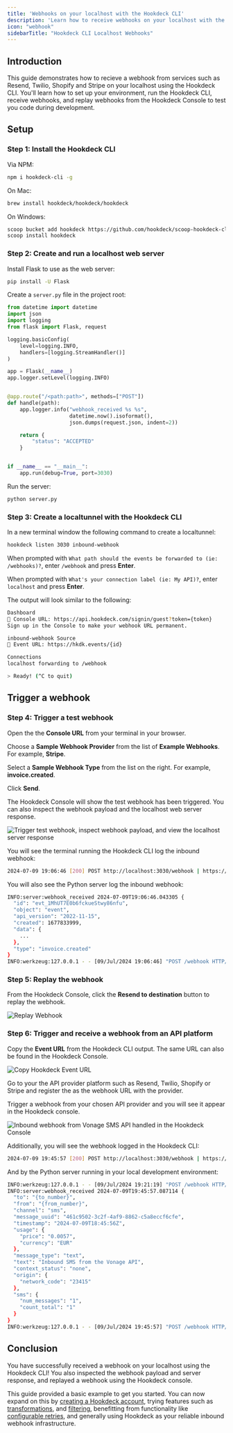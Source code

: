 ```yaml
---
title: 'Webhooks on your localhost with the Hookdeck CLI'
description: 'Learn how to receive webhooks on your localhost with the Hookdeck CLI'
icon: "webhook"
sidebarTitle: "Hookdeck CLI Localhost Webhooks"
---
```


## Introduction

This guide demonstrates how to recieve a webhook from services such as Resend, Twilio, Shopify and Stripe on your localhost using the Hookdeck CLI. You'll learn how to set up your environment, run the Hookdeck CLI, receive webhooks, and replay webhooks from the Hookdeck Console to test you code during development.

## Setup

### Step 1: Install the Hookdeck CLI

Via NPM:

```sh
npm i hookdeck-cli -g
```

On Mac:

```sh
brew install hookdeck/hookdeck/hookdeck
```

On Windows:

```sh
scoop bucket add hookdeck https://github.com/hookdeck/scoop-hookdeck-cli.git
scoop install hookdeck
```

### Step 2: Create and run a localhost web server

Install Flask to use as the web server:

```sh
pip install -U Flask
```

Create a `server.py` file in the project root:

```python
from datetime import datetime
import json
import logging
from flask import Flask, request

logging.basicConfig(
    level=logging.INFO,
    handlers=[logging.StreamHandler()]
)

app = Flask(__name__)
app.logger.setLevel(logging.INFO)


@app.route("/<path:path>", methods=["POST"])
def handle(path):
    app.logger.info("webhook_received %s %s",
                    datetime.now().isoformat(),
                    json.dumps(request.json, indent=2))

    return {
        "status": "ACCEPTED"
    }


if __name__ == "__main__":
    app.run(debug=True, port=3030)
```

Run the server:

```sh
python server.py
```

### Step 3: Create a localtunnel with the Hookdeck CLI

In a new terminal window the following command to create a localtunnel:

```sh
hookdeck listen 3030 inbound-webhook
```

When prompted with `What path should the events be forwarded to (ie: /webhooks)?`, enter `/webhook` and press **Enter**.

When prompted with `What's your connection label (ie: My API)?`, enter `localhost` and press **Enter**.

The output will look similar to the following:

```sh
Dashboard
👤 Console URL: https://api.hookdeck.com/signin/guest?token={token}
Sign up in the Console to make your webhook URL permanent.

inbound-webhook Source
🔌 Event URL: https://hkdk.events/{id}

Connections
localhost forwarding to /webhook

> Ready! (^C to quit)
```

## Trigger a webhook

### Step 4: Trigger a test webhook

Open the the **Console URL** from your terminal in your browser.

Choose a **Sample Webhook Provider** from the list of **Example Webhooks**. For example, **Stripe**.

Select a **Sample Webhook Type** from the list on the right. For example, **invoice.created**.

Click **Send**.

The Hookdeck Console will show the test webhook has been triggered. You can also inspect the webhook payload and the localhost web server response.

![Trigger test webhook, inspect webhook payload, and view the localhost server response](../images/hookdeck-hello-world/trigger-inspect-webhook.gif)

You will see the terminal running the Hookdeck CLI log the inbound webhook:

```sh
2024-07-09 19:06:46 [200] POST http://localhost:3030/webhook | https://console.hookdeck.com/?event_id={id}
```

You will also see the Python server log the inbound webhook:

```sh
INFO:server:webhook_received 2024-07-09T19:06:46.043305 {
  "id": "evt_1MhUT7E0b6fckueStwy86nfu",
  "object": "event",
  "api_version": "2022-11-15",
  "created": 1677833999,
  "data": {
    ...
  },
  "type": "invoice.created"
}
INFO:werkzeug:127.0.0.1 - - [09/Jul/2024 19:06:46] "POST /webhook HTTP/1.1" 200 -
```

### Step 5: Replay the webhook

From the Hookdeck Console, click the **Resend to destination** button to replay the webhook.

![Replay Webhook](../images/hookdeck-hello-world/replay-webhook.gif)

### Step 6: Trigger and receive a webhook from an API platform

Copy the **Event URL** from the Hookdeck CLI output. The same URL can also be found in the Hookdeck Console.

![Copy Hookdeck Event URL](../images/hookdeck-hello-world/hookdeck-console-webhook-url.png)

Go to your the API provider platform such as Resend, Twilio, Shopify or Stripe and register the  as the webhook URL with the provider.

Trigger a webhook from your chosen API provider and you will see it appear in the Hookdeck console.

![Inbound webhook from Vonage SMS API handled in the Hookdeck Console](../images/hookdeck-hello-world/trigger-inspect-webhook.gif)

Additionally, you will see the webhook logged in the Hookdeck CLI:

```sh
2024-07-09 19:45:57 [200] POST http://localhost:3030/webhook | https://console.hookdeck.com/?event_id={id}
```

And by the Python server running in your local development environment:

```sh
INFO:werkzeug:127.0.0.1 - - [09/Jul/2024 19:21:19] "POST /webhook HTTP/1.1" 200 -
INFO:server:webhook_received 2024-07-09T19:45:57.087114 {
  "to": "{to_number}",
  "from": "{from_number}",
  "channel": "sms",
  "message_uuid": "461c9502-3c2f-4af9-8862-c5a8eccf6cfe",
  "timestamp": "2024-07-09T18:45:56Z",
  "usage": {
    "price": "0.0057",
    "currency": "EUR"
  },
  "message_type": "text",
  "text": "Inbound SMS from the Vonage API",
  "context_status": "none",
  "origin": {
    "network_code": "23415"
  },
  "sms": {
    "num_messages": "1",
    "count_total": "1"
  }
}
INFO:werkzeug:127.0.0.1 - - [09/Jul/2024 19:45:57] "POST /webhook HTTP/1.1" 200 -
```

## Conclusion

You have successfully received a webhook on your localhost using the Hookdeck CLI! You also inspected the webhook payload and server response, and replayed a webhook using the Hookdeck console.

This guide provided a basic example to get you started. You can now expand on this by [creating a Hookdeck account](https://dashboard.hookdeck.com/signup?ref=curious-mints), trying features such as [transformations](https://hookdeck.com/docs/transformations?ref=curious-mints), and [filtering](https://hookdeck.com/docs/transformations?ref=curious-mints), benefitting from functionality like [configurable retries](https://hookdeck.com/docs/retries?ref=curious-mints), and generally using Hookdeck as your reliable inbound webhook infrastructure.

